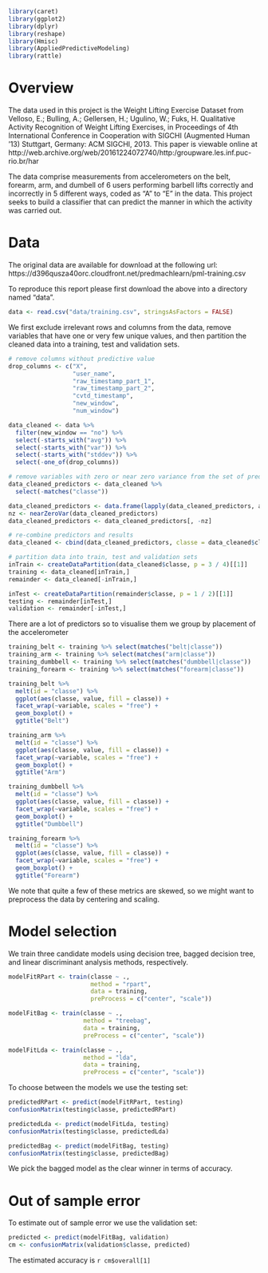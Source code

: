 ```r
library(caret)
library(ggplot2)
library(dplyr)
library(reshape)
library(Hmisc)
library(AppliedPredictiveModeling)
library(rattle)
```
# Overview
The data used in this project is the  Weight Lifting Exercise Dataset from Velloso, E.; Bulling, A.; Gellersen, H.; Ugulino, W.; Fuks, H. Qualitative Activity Recognition of Weight Lifting Exercises, in Proceedings of 4th International Conference in Cooperation with SIGCHI (Augmented Human '13) Stuttgart, Germany: ACM SIGCHI, 2013. This paper is viewable online at http://web.archive.org/web/20161224072740/http:/groupware.les.inf.puc-rio.br/har

The data comprise measurements from accelerometers on the belt, forearm, arm, and dumbell of 6 users performing barbell lifts correctly and incorrectly in 5 different ways, coded as "A" to "E" in the data. This project seeks to build a classifier that can predict the manner in which the activity was carried out.

# Data
The original data are available for download at the following url:
https://d396qusza40orc.cloudfront.net/predmachlearn/pml-training.csv

To reproduce this report please first download the above into a directory named "data".

```r
data <- read.csv("data/training.csv", stringsAsFactors = FALSE)
```

We first exclude irrelevant rows and columns from the data, remove variables that have one or very few unique values, and then partition the cleaned data into a training, test and validation sets.
```r
# remove columns without predictive value
drop_columns <- c("X",
                  "user_name",
                  "raw_timestamp_part_1",
                  "raw_timestamp_part_2",
                  "cvtd_timestamp",
                  "new_window",
                  "num_window")

data_cleaned <- data %>%
  filter(new_window == "no") %>%
  select(-starts_with("avg")) %>%
  select(-starts_with("var")) %>%
  select(-starts_with("stddev")) %>%
  select(-one_of(drop_columns))

# remove variables with zero or near zero variance from the set of predictors
data_cleaned_predictors <- data_cleaned %>%
  select(-matches("classe"))

data_cleaned_predictors <- data.frame(lapply(data_cleaned_predictors, as.numeric))
nz <- nearZeroVar(data_cleaned_predictors)
data_cleaned_predictors <- data_cleaned_predictors[, -nz]

# re-combine predictors and results
data_cleaned <- cbind(data_cleaned_predictors, classe = data_cleaned$classe)

# partition data into train, test and validation sets
inTrain <- createDataPartition(data_cleaned$classe, p = 3 / 4)[[1]]
training <- data_cleaned[inTrain,]
remainder <- data_cleaned[-inTrain,]

inTest <- createDataPartition(remainder$classe, p = 1 / 2)[[1]]
testing <- remainder[inTest,]
validation <- remainder[-inTest,]
```

There are a lot of predictors so to visualise them we group by placement of the accelerometer

```r
training_belt <- training %>% select(matches("belt|classe"))
training_arm <- training %>% select(matches("arm|classe"))
training_dumbbell <- training %>% select(matches("dumbbell|classe"))
training_forearm <- training %>% select(matches("forearm|classe"))
```
```r
training_belt %>%
  melt(id = "classe") %>%
  ggplot(aes(classe, value, fill = classe)) +
  facet_wrap(~variable, scales = "free") +
  geom_boxplot() +
  ggtitle("Belt")
```
```r
training_arm %>%
  melt(id = "classe") %>%
  ggplot(aes(classe, value, fill = classe)) +
  facet_wrap(~variable, scales = "free") +
  geom_boxplot() +
  ggtitle("Arm")
```
```r
training_dumbbell %>%
  melt(id = "classe") %>%
  ggplot(aes(classe, value, fill = classe)) +
  facet_wrap(~variable, scales = "free") +
  geom_boxplot() +
  ggtitle("Dumbbell")
```
```r
training_forearm %>%
  melt(id = "classe") %>%
  ggplot(aes(classe, value, fill = classe)) +
  facet_wrap(~variable, scales = "free") +
  geom_boxplot() +
  ggtitle("Forearm")
```

We note that quite a few of these metrics are skewed, so we might want to preprocess the data by centering and scaling.

# Model selection

We train three candidate models using decision tree, bagged decision tree, and linear discriminant analysis methods, respectively.

```r
modelFitRPart <- train(classe ~ .,
                       method = "rpart",
                       data = training,
                       preProcess = c("center", "scale"))

modelFitBag <- train(classe ~ .,
                     method = "treebag",
                     data = training,
                     preProcess = c("center", "scale"))

modelFitLda <- train(classe ~ .,
                     method = "lda",
                     data = training,
                     preProcess = c("center", "scale"))

```

To choose between the models we use the testing set:

```r
predictedRPart <- predict(modelFitRPart, testing)
confusionMatrix(testing$classe, predictedRPart)

predictedLda <- predict(modelFitLda, testing)
confusionMatrix(testing$classe, predictedLda)

predictedBag <- predict(modelFitBag, testing)
confusionMatrix(testing$classe, predictedBag)
```

We pick the bagged model as the clear winner in terms of accuracy.

# Out of sample error

To estimate out of sample error we use the validation set:

```r
predicted <- predict(modelFitBag, validation)
cm <- confusionMatrix(validation$classe, predicted)
```

The estimated accuracy is `r cm$overall[1]`
